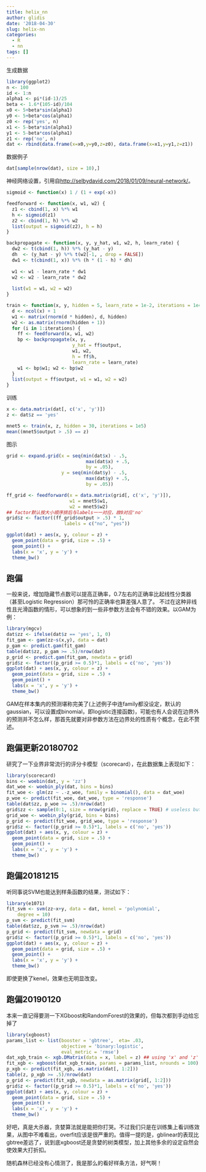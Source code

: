 ```yaml
---
title: helix_nn
author: glidis
date: '2018-04-30'
slug: helix-nn
categories:
  - R
  - nn
tags: []
---
```

生成数据
```r
library(ggplot2)
n <- 100
id <- 1:n
alpha1 <- pi*(id-1)/25
beta <- 1.6*(105-id)/104
x0 <- 5+beta*sin(alpha1)
y0 <- 5+beta*cos(alpha1)
z0 <- rep('yes', n)
x1 <- 5-beta*sin(alpha1)
y1 <- 5-beta*cos(alpha1)
z1 <- rep('no', n)
dat <- rbind(data.frame(x=x0,y=y0,z=z0), data.frame(x=x1,y=y1,z=z1))
```

数据例子
```r
dat[sample(nrow(dat), size = 10),]
```

神经网络设置，引用自<http://selbydavid.com/2018/01/09/neural-network/>。
```r
sigmoid <- function(x) 1 / (1 + exp(-x))

feedforward <- function(x, w1, w2) {
  z1 <- cbind(1, x) %*% w1
  h <- sigmoid(z1)
  z2 <- cbind(1, h) %*% w2
  list(output = sigmoid(z2), h = h)
}

backpropagate <- function(x, y, y_hat, w1, w2, h, learn_rate) {
  dw2 <- t(cbind(1, h)) %*% (y_hat - y)
  dh  <- (y_hat - y) %*% t(w2[-1, , drop = FALSE])
  dw1 <- t(cbind(1, x)) %*% (h * (1 - h) * dh)
  
  w1 <- w1 - learn_rate * dw1
  w2 <- w2 - learn_rate * dw2
  
  list(w1 = w1, w2 = w2)
}

train <- function(x, y, hidden = 5, learn_rate = 1e-2, iterations = 1e4) {
  d <- ncol(x) + 1
  w1 <- matrix(rnorm(d * hidden), d, hidden)
  w2 <- as.matrix(rnorm(hidden + 1))
  for (i in 1:iterations) {
    ff <- feedforward(x, w1, w2)
    bp <- backpropagate(x, y,
                        y_hat = ff$output,
                        w1, w2,
                        h = ff$h,
                        learn_rate = learn_rate)
    w1 <- bp$w1; w2 <- bp$w2
  }
  list(output = ff$output, w1 = w1, w2 = w2)
}
```

训练

```r
x <- data.matrix(dat[, c('x', 'y')])
z <- dat$z == 'yes'
```
```r
mnet5 <- train(x, z, hidden = 30, iterations = 1e5)
mean((mnet5$output > .5) == z)
```

图示

```r
grid <- expand.grid(x = seq(min(dat$x) - .5,
                             max(dat$x) + .5,
                             by = .05),
                    y = seq(min(dat$y) - .5,
                             max(dat$y) + .5,
                             by = .05))
```
```r
ff_grid <- feedforward(x = data.matrix(grid[, c('x', 'y')]),
                       w1 = mnet5$w1,
                       w2 = mnet5$w2)
## factor默认按大小顺序排后与labels一一对应，故0对应'no'
grid$z <- factor((ff_grid$output > .5) * 1,
                     labels = c("no", "yes"))

ggplot(dat) + aes(x, y, colour = z) +
  geom_point(data = grid, size = .5) +
  geom_point() +
  labs(x = 'x', y = 'y') +
  theme_bw()
```

## 跑偏
一般来说，增加隐藏节点数可以提高正确率，0.7左右的正确率比起线性分类器（甚至Logistic Regression）那可怜的正确率也算差强人意了。
不过在这种非线性且光滑函数的情形，可以想象的到一些非参数方法会有不错的效果。以GAM为例：
```r
library(mgcv)
dat$zz <- ifelse(dat$z == 'yes', 1, 0)
fit_gam <- gam(zz~s(x,y), data = dat)
p_gam <- predict.gam(fit_gam)
table(dat$zz, p_gam >= .5)/nrow(dat)
p_grid <- predict.gam(fit_gam, newdata = grid)
grid$z <- factor((p_grid >= 0.5)*1, labels = c('no', 'yes'))
ggplot(dat) + aes(x, y, colour = z) +
  geom_point(data = grid, size = .5) +
  geom_point() +
  labs(x = 'x', y = 'y') +
  theme_bw()
```

GAM在样本集内的预测堪称完美了(上述例子中连family都没设定，默认的gaussian，可以设置成binomial，即logistic连接函数)，可能也有人会说在边界外的预测并不怎么样，那首先就要对非参数方法在边界处的性质有个概念，在此不赘述。

## 跑偏更新20180702

研究了一下业界非常流行的评分卡模型（scorecard），在此数据集上表现如下：

```r
library(scorecard)
bins <- woebin(dat, y = 'zz')
dat_woe <- woebin_ply(dat, bins = bins)
fit_woe <- glm(zz ~ .-z_woe, family = binomial(), data = dat_woe)
p_woe <- predict(fit_woe, dat_woe, type = 'response')
table(dat$zz, p_woe >= .5)/nrow(dat)
grid$zz <- sample(0:1, size = nrow(grid), replace = TRUE) # useless but needed to run woebin_ply
grid_woe <- woebin_ply(grid, bins = bins)
p_grid <- predict(fit_woe, grid_woe, type = 'response')
grid$z <- factor((p_grid >= 0.5)*1, labels = c('no', 'yes'))
ggplot(dat) + aes(x, y, colour = z) +
  geom_point(data = grid, size = .5) +
  geom_point() +
  labs(x = 'x', y = 'y') +
  theme_bw()
```

## 跑偏20181215 
听同事说SVM也能达到样条函数的结果，测试如下：
```r
library(e1071)
fit_svm <- svm(zz~x+y, data = dat, kenel = 'polynomial',
	degree = 10)
p_svm <- predict(fit_svm)
table(dat$zz, p_svm >= .5)/nrow(dat)
p_grid <- predict(fit_svm, newdata = grid)
grid$z <- factor((p_grid >= 0.5)*1, labels = c('no', 'yes'))
ggplot(dat) + aes(x, y, colour = z) +
  geom_point(data = grid, size = .5) +
  geom_point() +
  labs(x = 'x', y = 'y') +
  theme_bw()
```

即使更换了kenel，效果也无明显改变。


## 跑偏20190120
本来一直记得要测一下XGboost和RandomForest的效果的，但每次都到手边给忘掉了

```r
library(xgboost)
params_list <- list(booster = 'gbtree',  eta= .03,
                    objective = 'binary:logistic',
                    eval_metric = 'rmse')
dat_xgb_train <- xgb.DMatrix(data = x, label = z) ## using 'x' and 'z' from mnet setting
fit_xgb <- xgboost(dat_xgb_train, params = params_list, nrounds = 100)
p_xgb <- predict(fit_xgb, as.matrix(dat[, 1:2]))
table(z, p_xgb >= .5)/nrow(dat)
p_grid <- predict(fit_xgb, newdata = as.matrix(grid[, 1:2]))
grid$z <- factor((p_grid >= 0.5)*1, labels = c('no', 'yes'))
ggplot(dat) + aes(x, y, colour = z) +
  geom_point(data = grid, size = .5) +
  geom_point() +
  labs(x = 'x', y = 'y') +
  theme_bw()
```

好吧，真是大杀器，贪婪算法就是能把你打哭。不过我们只是在训练集上看训练效果，从图中不难看出，overfit应该是很严重的。值得一提的是，gblinear的表现比gbtree差远了，说到底xgboost还是贪婪的树类模型，加上其他多余的设定自然会使效果大打折扣。

随机森林已经没有心情测了，我是那么的看好样条方法，好气啊！
